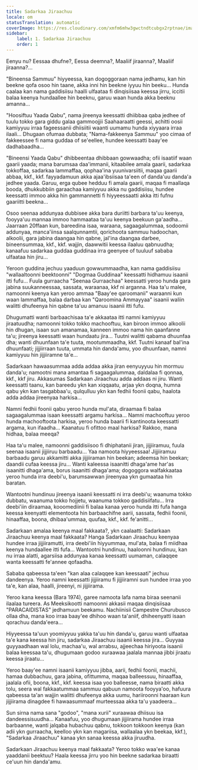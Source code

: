 ```yaml
---
title: Sadarkaa Jiraachuu
locale: om
statusTranslation: automatic
coverImage: https://res.cloudinary.com/xmfm6mhw3gwctndtcubgx2rptnae/image/upload/v1740468922/small_cover_tratado_de_psicologia_revolucionaria_a4c0dca4e0.webp
sidebar:
    label: 1. Sadarkaa Jiraachuu
    order: 1
---
```

Eenyu nu? Eessaa dhufne?, Eessa deemna?, Maaliif jiraanna?, Maaliif jiraanna?...

"Bineensa Sammuu" hiyyeessa, kan dogoggoraan nama jedhamu, kan hin beekne qofa osoo hin taane, akka inni hin beekne iyyuu hin beeku... Hunda caalaa kan nama gaddisiisu haalli ulfaataa fi dinqisiisaa keessa jirru, iccitii balaa keenya hundaallee hin beeknu, garuu waan hunda akka beeknu amanna...

"Hoosiftuu Yaada Qabu", nama jireenya keessatti dhiibbaa qaba jedhee of tuulu tokko gara giddu galaa gammoojjii Saahaaraatti geessi, achitti oosii kamiyyuu irraa fageessanii dhiisiitii waanti uumamu hunda xiyyaara irraa ilaali... Dhugaan ofumaa dubbata; "Nama-fakkeenya Sammuu" yoo cimaa of fakkeessee fi nama guddaa of se'eellee, hundee keessatti baay'ee dadhabaadha...

"Bineensi Yaada Qabu" dhibbeentaa dhibbaan gowwaadha; ofii isaatiif waan gaarii yaada; mana barumsaa daa'immanii, kitaabilee amala gaarii, sadarkaa tokkoffaa, sadarkaa lammaffaa, qophaa'ina yuunivarsiitii, maqaa gaarii abbaa, kkf., kkf. fayyadamuun akka ajaa'ibsiisaa ta'een of danda'uu danda'a jedhee yaada.  Garuu, erga qubee hedduu fi amala gaarii, maqaa fi maallaqa booda, dhukkubbiin garaachaa kamiyyuu akka nu gaddisiisu, hundee keessatti immoo akka hin gammannetti fi hiyyeessaatti akka itti fufnu gaariitti beekna...

Osoo seenaa addunyaa dubbisee akka bara duriitti barbara ta'uu keenya, fooyya'uu mannaa immoo hammaataa ta'uu keenya beekuun ga'aadha... Jaarraan 20ffaan kun, bareedina isaa, waraana, sagaagalummaa, sodoomii addunyaa, manca'iinsa saalqunnamtii, qorichoota sammuu hadoochan, alkoolii, gara jabina daangaa hin qabne, jal'ina daangaa darbee, bineensummaa, kkf., kkf. wajjin, daawwitii keessa ilaaluu qabnuudha; kanaafuu sadarkaa guddaa guddinaa irra geenyee of tuuluuf sababa ulfaataa hin jiru...

Yeroon guddina jechuu yaaduun gowwummaadha, kan nama gaddisiisu "wallaaltoonni beektoonni" "Dogmaa Guddinaa" keessatti hidhamuu isaanii itti fufu... Fuula gurraacha "Seenaa Gurraachaa" keessatti yeroo hunda gara jabina suukanneessaa, sassata, waraanaa, kkf ni arganna.  Haa ta'u malee, namoonni keenya kan yeroo ammaa "Baay'ee qaroomanii" waraanni kun waan lammaffaa, balaa darbaa kan "Qaroomina Ammayyaa" isaanii waliin walitti dhufeenya hin qabne ta'uu amanuu isaanii itti fufu.

Dhugumatti wanti barbaachisaa ta'e akkaataa itti namni kamiyyuu jiraatuudha; namoonni tokko tokko machooftuu, kan biroon immoo alkoolii hin dhugan, isaan sun amanamaa, kanneen immoo nama hin qaanfanne ta'u; jireenya keessatti waan hundaatu jira... Tuutni walitti qabama dhuunfaa dha; wanti dhuunfaan ta'e tuuta, mootummaadha, kkf. Tuutni kanaaf bal'ina dhuunfaati; jijjiirraan tuuta, ummata hin danda'amu, yoo dhuunfaan, namni kamiyyuu hin jijjiiramne ta'e...

Sadarkaan hawaasummaa adda addaa akka jiran eenyuyyuu hin mormuu danda'u; namootni mana amantaa fi sagaagalummaa, daldalaa fi qonnaa, kkf., kkf jiru.  Akkasumas Sadarkaan Jiraachuu adda addaas ni jiru.  Wanti keessatti taanu, kan bareedu ykn kan xiqqaatu, arjaa ykn doqna, humna qabu ykn kan tasgabbaa'u, qulqulluu ykn kan fedhii foonii qabu, haalota adda addaa jireenyaa harkisa...

Namni fedhii foonii qabu yeroo hunda mul'ata, diraamaa fi balaa sagaagalummaa isaan keessatti argamu harkisa... Namni machooftuu yeroo hunda machooftoota harkisa, yeroo hunda baarii fi kantinoota keessatti argama, kun ifaadha... Kaanatuu fi ofittoo maal harkisa? Rakkoo, mana hidhaa, balaa meeqa?

Haa ta'u malee, namoonni gaddisiisoo fi dhiphatanii jiran, jijjiiramuu, fuula seenaa isaanii jijjiiruu barbaadu... Yaa namoota hiyyeessaa! Jijjiiramuu barbaadu garuu akkamitti akka jijjiiraman hin beekan; adeemsa hin beekan; daandii cufaa keessa jiru... Wanti kaleessa isaanitti dhaga'ame har'as isaanitti dhaga'ama, borus isaanitti dhaga'ama; dogoggora walfakkaataa yeroo hunda irra deebi'u, barumsawwan jireenyaa ykn gumaataa hin baratan.

Wantootni hundinuu jireenya isaanii keessatti ni irra deebi'u; waanuma tokko dubbatu, waanuma tokko hojjetu, waanuma tokkoo gaddisiifatu... Irra deebi'iin diraamaa, kooomediinii fi balaa kanaa yeroo hunda itti fufa hanga keessa keenyatti elementoota hin barbaachifne aarii, sassata, fedhii foonii, hinaaffaa, boona, dhibaa'ummaa, quufaa, kkf., kkf. fe'anitti...

Sadarkaan amalaa keenya maal fakkaata?, ykn caalaatti: Sadarkaan Jiraachuu keenya maal fakkaata? Hanga Sadarkaan Jiraachuu keenyaa hundee irraa jijjiiramutti, irra deebi'iin hiyyummaa, mul'ata, balaa fi miidhaa keenya hundaallee itti fufa... Wantootni hundinuu, haaloonni hundinuu, kan nu irraa alatti, agarsiisa addunyaa kanaa keessatti uumaman, calaqqee wanta keessatti fe'annee qofaadha.

Sababa qabeessa ta'een "kan alaa calaqqee kan keessaati" jechuu dandeenya. Yeroo namni keessatti jijjiiramu fi jijjiiramni sun hundee irraa yoo ta'e, kan alaa, haalli, jireenyi, ni jijjiirama.

Yeroo kana keessa (Bara 1974), garee namoota lafa nama biraa seenanii ilaalaa tureera. As Meeksikootti namoonni akkasii maqaa dinqisiisaa "PARACAIDISTAS" jedhamuun beekamu. Nachiinisii Campestre Churubusco ollaa dha, mana koo irraa baay'ee dhihoo waan ta'aniif, dhiheenyatti isaan qorachuu danda'eera...

Hiyyeessa ta'uun yoomiyyuu yakka ta'uu hin danda'u, garuu wanti ulfaataa ta'e kana keessa hin jiru, sadarkaa Jiraachuu isaanii keessa jira... Guyyaa guyyaadhaan wal lolu, machaa'u, wal arrabsu, ajjeechaa hiriyoota isaanii balaa keessaa ta'u, dhugumaan godoo xuraawaa jaalala mannaa jibbi jiraatu keessa jiraatu...

Yeroo baay'ee namni isaanii kamiyyuu jibba, aarii, fedhii foonii, machii, hamaa dubbachuu, gara jabina, ofittumma, maqaa balleessuu, hinaaffaa, jaalala ofii, boona, kkf., kkf. keessa isaa yoo balleesse, nama biraatti akka tolu, seera wal fakkaatummaa sammuu qabuun namoota fooyya'oo, hafuura qabeessa ta'an wajjin walitti dhufeenya akka uumu, hariiroonni haaraan kun jijjiirama dinagdee fi hawaasummaaf murteessaa akka ta'u yaadeera...

Sun sirna nama sana "godoo", "mana xurii" xuraawaa dhiisuu isa dandeessisuudha... Kanaafuu, yoo dhugumaan jijjiirama hundee irraa barbaanne, wanti jalqaba hubachuu qabnu, tokkoon tokkoon keenya (kan adii ykn gurraacha, keelloo ykn kan magariisa, wallaalaa ykn beekaa, kkf.), "Sadarkaa Jiraachuu" kanaa ykn sanaa keessa akka jiruudha.

Sadarkaan Jiraachuu keenya maal fakkaata? Yeroo tokko waa'ee kanaa yaaddanii beektuu? Haala keessa jirru yoo hin beekne sadarkaa biraatti ce'uun hin danda'amu.

